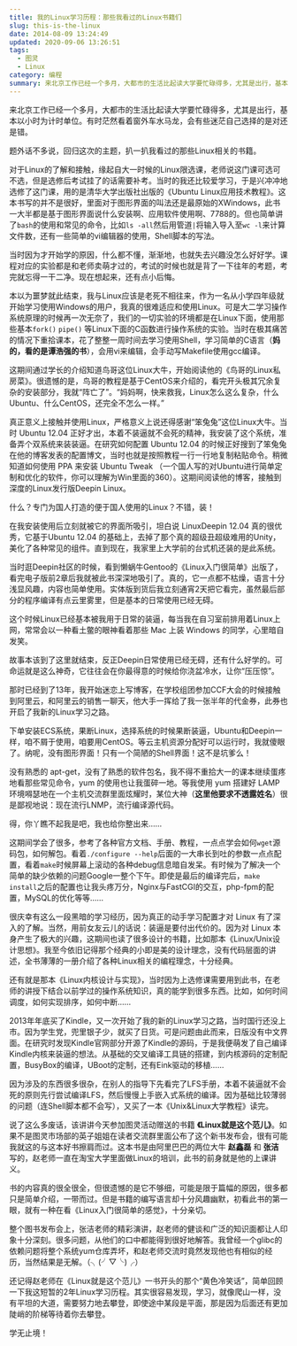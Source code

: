 ```yaml
---
title: 我的Linux学习历程：那些我看过的Linux书籍们
slug: this-is-the-linux
date: 2014-08-09 13:24:49
updated: 2020-09-06 13:26:51
tags:
  - 图灵
  - Linux
category: 编程
summary: 来北京工作已经一个多月，大都市的生活比起读大学要忙碌得多，尤其是出行，基本以小时为计时单位。有时茫然看着窗外车水马龙，会有些迷茫自己选择的是对还是错。
---
```


来北京工作已经一个多月，大都市的生活比起读大学要忙碌得多，尤其是出行，基本以小时为计时单位。有时茫然看着窗外车水马龙，会有些迷茫自己选择的是对还是错。

题外话不多说，回归这次的主题，扒一扒我看过的那些Linux相关的书籍。

对于Linux的了解和接触，缘起自大一时候的Linux限选课，老师说这门课可选可不选，但是选修后考试挂了的话需要补考。当时的我还比较爱学习，于是兴冲冲地选修了这门课，用的是清华大学出版社出版的《Ubuntu Linux应用技术教程》。这本书写的并不是很好，里面对于图形界面的叫法还是最原始的XWindows，此书一大半都是基于图形界面说什么安装啊、应用软件使用啊、7788的。但也简单讲了`bash`的使用和常见的命令，比如`ls -all`然后用管道`|`将输入导入至`wc -l`来计算文件数，还有一些简单的vi编辑器的使用，Shell脚本的写法。

当时因为才开始学的原因，什么都不懂，渐渐地，也就失去兴趣没怎么好好学。课程对应的实验都是和老师卖萌才过的，考试的时候也就是背了一下往年的考题，考完就忘得一干二净。现在想起来，还有点小后悔。

本以为噩梦就此结束，我与Linux应该是老死不相往来，作为一名从小学四年级就开始学习使用Windows的用户，我真的很难适应和使用Linux。可是大二学习操作系统原理的时候再一次无奈了，我们的一切实验的环境都是在Linux下面，使用那些基本`fork()` `pipe()` 等Linux下面的C函数进行操作系统的实验。当时在极其痛苦的情况下重拾课本，花了整整一周时间去学习使用Shell，学习简单的C语言（**妈的，看的是谭浩强的书**），会用vi来编辑，会手动写Makefile使用gcc编译。

这期间通过学长的介绍知道鸟哥这位Linux大牛，开始阅读他的《鸟哥的Linux私房菜》。很遗憾的是，鸟哥的教程是基于CentOS来介绍的，看完开头极其冗余复杂的安装部分，我就“阵亡了”。“妈妈啊，快来救我，Linux怎么这么复杂，什么Ubuntu、什么CentOS，还完全不怎么一样。”

真正意义上接触并使用Linux，严格意义上说还得感谢“笨兔兔”这位Linux大牛。当时 Ubuntu 12.04 正好才出，本着不装逼就不会死的精神，我安装了这个系统，准备弄个双系统来装装逼。在研究如何配置 Ubuntu 12.04 的时候正好搜到了笨兔兔在他的博客发表的配置博文，当时也就是按照教程一行一行地复制粘贴命令。稍微知道如何使用 PPA 来安装 Ubuntu Tweak （一个国人写的对Ubuntu进行简单定制和优化的软件，你可以理解为Win里面的360）。这期间阅读他的博客，接触到深度的Linux发行版Deepin Linux。

什么？专门为国人打造的便于国人使用的Linux？不错，装！

在我安装使用后立刻就被它的界面所吸引，坦白说 LinuxDeepin 12.04 真的很优秀，它基于Ubuntu 12.04 的基础上，去掉了那个真的超级丑超级难用的Unity，美化了各种常见的组件。直到现在，我家里上大学前的台式机还装的是此系统。

当时逛Deepin社区的时候，看到懒蜗牛Gentoo的《Linux入门很简单》出版了，看完电子版前2章后我就被此书深深地吸引了。真的，它一点都不枯燥，语言十分浅显风趣，内容也简单使用。实体版到货后我立刻通宵2天把它看完，虽然最后部分的程序编译有点云里雾里，但是基本的日常使用已经无碍。

这个时候Linux已经基本被我用于日常的装逼，每当我在自习室前排用着Linux上网，常常会以一种看土鳖的眼神看着那些 Mac 上装 Windows 的同学，心里暗自发笑。

故事本该到了这里就结束，反正Deepin日常使用已经无碍，还有什么好学的。可命运就是这么神奇，它往往会在你最得意的时候给你浇盆冷水，让你“压压惊”。

那时已经到了13年，我开始迷恋上写博客，在学校组团参加CCF大会的时候接触到阿里云，和阿里云的销售一聊天，他大手一挥给了我一张半年的代金券，此券也开启了我新的Linux学习之路。

下单安装ECS系统，果断Linux，选择系统的时候果断装逼，Ubuntu和Deepin一样，咱不屑于使用，咱要用CentOS。等云主机资源分配好可以运行时，我就傻眼了。纳呢，没有图形界面！只有一个简陋的Shell界面！这不是坑爹么！

没有熟悉的 apt-get，没有了熟悉的软件包名，我不得不重拾大一的课本继续蛋疼地看那些常见命令，yum 的使用也让我蛋碎一地。等我使用 yum 搭建好 LAMP 环境嘚瑟地在一个主机交流群里面炫耀时，某位大神（**这里他要求不透露姓名**）很是鄙视地说：现在流行LNMP，流行编译源代码。

得，你丫瞧不起我是吧，我也给你整出来……

这期间学会了很多，参考了各种官方文档、手册、教程，一点点学会如何`wget`源码包，如何解包。看着`./configure --help`后面的一大串长到吐的参数一点点配置，看着`make`时候屏幕上滚动的各种debug信息暗自发呆。有时候为了解决一个简单的缺少依赖的问题Google一整个下午。即使是最后的编译完后，`make install`之后的配置也让我头疼万分，Nginx与FastCGI的交互，php-fpm的配置，MySQL的优化等等……

很庆幸有这么一段黑暗的学习经历，因为真正的动手学习配置才对 Linux 有了深入的了解。当然，用前女友云儿的话说：装逼是要付出代价的。因为对 Linux 本身产生了极大的兴趣，这期间也读了很多设计的书籍，比如那本《Linux/Unix设计思想》。我至今依旧记得那个经典的小即是美的设计理念，没有代码层面的讲述，全书薄薄的一册介绍了各种Linux相关的编程理念，十分经典。

还有就是那本《Linux内核设计与实现》，当时因为上选修课需要用到此书，在老师的讲授下结合以前学过的操作系统知识，真的能学到很多东西。比如，如何时间调度，如何实现排序，如何中断……

2013年年底买了Kindle，又一次开始了我的新的Linux学习之路，当时国行还没上市。因为学生党，兜里银子少，就买了日货。可是问题由此而来，日版没有中文界面。在研究时发现Kindle官网部分开源了Kindle的源码，于是我便萌发了自己编译Kindle内核来装逼的想法。从基础的交叉编译工具链的搭建，到内核源码的定制配置，BusyBox的编译，UBoot的定制，还有Eink驱动的移植……

因为涉及的东西很多很杂，在别人的指导下先看完了LFS手册，本着不装逼就不会死的原则先行尝试编译LFS，然后慢慢上手嵌入式系统的编译。因为基础比较薄弱的问题（连Shell脚本都不会写），又买了一本《Unix&Linux大学教程》读完。

说了这么多废话，该讲讲今天参加图灵活动赠送的书籍 **《Linux就是这个范儿》**。如果不是图灵市场部的英子姐姐在读者交流群里面公布了这个新书发布会，很有可能我就这的与这本好书擦肩而过。这本书是由阿里巴巴的两位大牛 **赵鑫磊** 和 **张洁** 写的，赵老师一直在淘宝大学里面做Linux的培训，此书的前身就是他的上课讲义。

书的内容真的很全很全，但很遗憾的是它不够细，可能是限于篇幅的原因，很多都只是简单介绍，一带而过。但是书籍的编写语言却十分风趣幽默，初看此书的第一眼，就有一种在看《Linux入门很简单的感觉》，十分亲切。

整个图书发布会上，张洁老师的精彩演讲，赵老师的健谈和广泛的知识面都让人印象十分深刻。很多问题，从他们的口中都能得到很好地解答。我曾经一个glibc的依赖问题将整个系统yum仓库弄坏，和赵老师交流时竟然发现他也有相似的经历，当然结果是无解。（╮(╯▽╰)╭）

还记得赵老师在《Linux就是这个范儿》一书开头的那个“黄色冷笑话”，简单回顾一下我这短暂的2年Linux学习历程。其实很容易发现，学习，就像爬山一样，没有平坦的大道，需要努力地去攀登，即使途中某段是平面，那是因为后面还有更加陡峭的阶梯等待着你去攀登。

学无止境！
